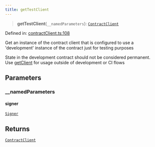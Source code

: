 ```yaml
---
title: getTestClient
---
```


> **getTestClient**(`__namedParameters`): [`ContractClient`](/api-reference/contracts-sdk/interfaces/ContractClient)

Defined in: [contractClient.ts:108](https://github.com/LIT-Protocol/Vincent/blob/4f61b0b06d818c2273457b0cc8a4e68ed21a72ed/packages/libs/contracts-sdk/src/contractClient.ts#L108)

Get an instance of the contract client that is configured to use a 'development' instance of the contract just for testing purposes

State in the development contract should not be considered permanent.  Use [getClient](./getClient) for usage outside of
development or CI flows

## Parameters

### \_\_namedParameters

#### signer

[`Signer`](https://docs.ethers.org/v5/api/)

## Returns

[`ContractClient`](/api-reference/contracts-sdk/interfaces/ContractClient)

